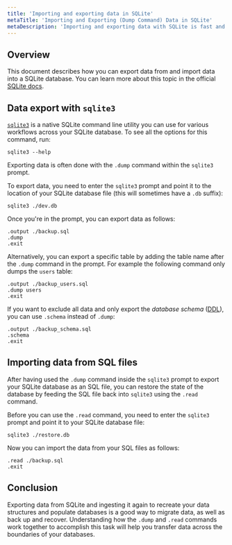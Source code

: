 ```yaml
---
title: 'Importing and exporting data in SQLite'
metaTitle: 'Importing and Exporting (Dump Command) Data in SQLite'
metaDescription: 'Importing and exporting data with SQLite is fast and easy. Learn how to transfer data across the boundaries of your databases.'
---
```


## Overview

This document describes how you can export data from and import data into a SQLite database. You can learn more about this topic in the official [SQLite docs](https://sqlite.org/cli.html#converting_an_entire_database_to_an_ascii_text_file).

## Data export with `sqlite3`

[`sqlite3`](https://www.sqlite.org/cli.html) is a native SQLite command line utility you can use for various workflows across your SQLite database. To see all the options for this command, run:

```shell
sqlite3 --help
```

Exporting data is often done with the `.dump` command within the `sqlite3` prompt.

To export data, you need to enter the `sqlite3` prompt and point it to the location of your SQLite database file (this will sometimes have a `.db` suffix):

```shell
sqlite3 ./dev.db
```

Once you're in the prompt, you can export data as follows:

```
.output ./backup.sql
.dump
.exit
```

Alternatively, you can export a specific table by adding the table name after the `.dump` command in the prompt. For example the following command only dumps the `users` table:

```
.output ./backup_users.sql
.dump users
.exit
```

If you want to exclude all data and only export the _database schema_ ([DDL](https://en.wikipedia.org/wiki/Data_definition_language)), you can use `.schema` instead of `.dump`:

```
.output ./backup_schema.sql
.schema
.exit
```

## Importing data from SQL files

After having used the `.dump` command inside the `sqlite3` prompt to export your SQLite database as an SQL file, you can restore the state of the database by feeding the SQL file back into `sqlite3` using the `.read` command.

Before you can use the `.read` command, you need to enter the `sqlite3` prompt and point it to your SQLite database file:

```shell
sqlite3 ./restore.db
```

Now you can import the data from your SQL files as follows:

```
.read ./backup.sql
.exit
```

## Conclusion

Exporting data from SQLite and ingesting it again to recreate your data structures and populate databases is a good way to migrate data, as well as back up and recover.  Understanding how the `.dump` and `.read` commands work together to accomplish this task will help you transfer data across the boundaries of your databases.
